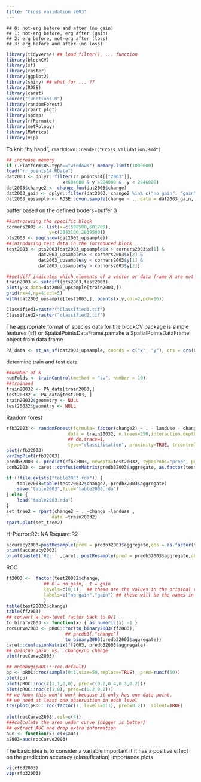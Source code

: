```yaml
---
title: "Cross validation 2003"
---
```


```
## 0: not-erg before and after (no gain)
## 1: not-erg before, erg after (gain)
## 2: erg before, not-erg after (loss)
## 3: erg before and after (no loss)
```
```r
library(tidyverse) ## load filter(), ... function
library(blockCV)
library(sf)
library(raster)
library(ggplot2)
library(shiny) ## what for ... ??
library(ROSE)
library(caret)
source("functions.R")
library(randomForest)
library(rpart.plot)
library(spdep)
library(rfPermute)
library(metRology)
library(Metrics)
library(vip)
```

To knit "by hand", `rmarkdown::render("Cross_validation.Rmd")`

```r
## increase memory
if (.Platform$OS.type=="windows") memory.limit(1000000)
load("rr_points14.RData")
dat2003 <- dplyr::filter(rr_points14[["2003"]],
                     x<604000 & y >284000 &  y < 2846000)
dat2003$change2 <- change_fun(dat2003$change)
dat2003_gain <- dplyr::filter(dat2003, change2 %in% c("no gain", "gain")) 
dat2003_upsample <- ROSE::ovun.sample(change ~ ., data = dat2003_gain, method = "both", N=1500)$data

```


buffer based on the defined boders=buffer 3
```r
##introsucing the specific block 
corners2003 <- list(x=c(598500,601700),
                y=c(2843100,2839500))
pts2003 <- seq(nrow(dat2003_upsample))
##introducing test data in the introduced block
test2003 <- pts2003[dat2003_upsample$x > corners2003$x[1] &
            dat2003_upsample$x < corners2003$x[2] &
            dat2003_upsample$y < corners2003$y[1] &
            dat2003_upsample$y > corners2003$y[2]]

##setdiff indicates which elements of a vector or data frame X are not existent in a vector or data frame Y.
train2003 <- setdiff(pts2003,test2003)
plot(y~x,data=dat2003_upsample[train2003,])
grid(nx=4,ny=4,col=5)
with(dat2003_upsample[test2003,], points(x,y,col=2,pch=16))
```

```r
Classified1=raster("Classified1.tif")
Classified2=raster("classified2.tif")
```
The appropriate format of species data for the blockCV package is simple features (sf) or SpatialPointsDataFrame.pamake a SpatialPointsDataFrame object from data.frame
```r
PA_data <- st_as_sf(dat2003_upsample, coords = c("x", "y"), crs = crs(Classified1))
```
determine train and test data 
```r
##number of k
numFolds <- trainControl(method = "cv", number = 10)
##trainand
train20032 <- PA_data[train2003,]
test20032 <- PA_data[test2003, ]
train20032$geometry <- NULL
test20032$geometry <- NULL
```
Random forest
```r
rfb32003 <- randomForest(formula= factor(change2) ~ . - landuse - change,
                       data = train20032, n.trees=250,interaction.depth=7,
                       ## do.trace=1,
                       type="classification", proximity=TRUE, trcontrol=numFolds)
plot(rfb32003)
varImpPlot(rfb32003)
predb32003 <- predict(rfb32003, newdata=test20032, typeprobs="prob", predict.all=TRUE)
conb2003 <- caret::confusionMatrix(predb32003$aggregate, as.factor(test20032$change2))

if (!file.exists("table2003.rda")) {
    table2003=table(test20032$change2, predb32003$aggregate)
    save("table2003",file="table2003.rda")
} else {
    load("table2003.rda")
}
set_tree2 = rpart(change2 ~ . -change -landuse ,
                 data =train20032)
rpart.plot(set_tree2)
```
H-P:error:R2: NA Rsquare:R2
```r
accuracy2003=postResample(pred = predb32003$aggregate,obs = as.factor(test20032$change2))
print(accuracy2003)
print(paste0('R2: ' ,caret::postResample(pred = predb32003$aggregate,obs = as.factor(test20032$change2)['Rsquared'] )))
```
ROC
```r
ff2003 <-  factor(test20032$change,
              ## 0 = no gain,  1 = gain
              levels=c(0,1),  ## these are the values in the original vector
              labels=c("no gain","gain") ## these will be the names in the new vector
              )
table(test20032$change)
table(ff2003)
## convert a two-level factor back to 0/1
to_binary2003 <- function(x) { as.numeric(x) -1 }
rocCurve2003 <- pROC::roc(to_binary2003(ff2003),
                      ## predb3[,"change"]
                      to_binary2003(predb32003$aggregate))
caret::confusionMatrix(ff2003, predb32003$aggregate)
## gain/no gain  vs.  change/no change
plot(rocCurve2003)

## undebug(pROC:::roc.default)
pp <- pROC::roc(sample(0:1,size=50,replace=TRUE), pred=runif(50))
plot(pp)
plot(pROC::roc(c(1,1,0,0), pred=c(0.2,0.4,0.1,0.2)))
plot(pROC::roc(c(1,0), pred=c(0.2,0.2)))
## we know this won't work because it only has one data point,
## we need at least one observation in each level
try(plot(pROC::roc(factor(1, levels=0:1), pred=0.2)), silent=TRUE)
 
plot(rocCurve2003 ,col=c(4))
###calculate the area under curve (bigger is better)
## extract AUC and drop extra information
auc <- function(x) c(x$auc)
a2003=auc(rocCurve2003)
```
The basic idea is to consider a variable important if it has a positive effect on the prediction accuracy (classification)
importance plots
```r
vi(rfb32003)
vip(rfb32003)
```



